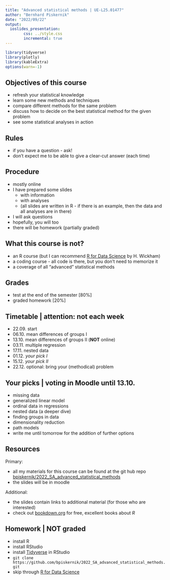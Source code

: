 ```yaml
---
title: "Advanced statistical methods | UE-L25.01477"
author: "Bernhard Piskernik"
date: "2022/09/22"
output: 
  ioslides_presentation:
        css: ../style.css
        incremental: true
---
```


```r
library(tidyverse)
library(plotly)
library(kableExtra)
options(warn=-1)
```

## Objectives of this course {.build}

* refresh your statistical knowledge
* learn some new methods and techniques
* compare different methods for the same problem
* discuss how to decide on the best statistical method for the given problem
* see some statistical analyses in action


## Rules

* if you have a question - ask!
* don't expect me to be able to give a clear-cut answer (each time)


## Procedure

* mostly online
* I have prepared some slides
  - with information
  - with analyses
  - (all slides are written in R - if there is an example, then the data and all analyses are in there)
  
* I will ask questions
* hopefully, you will too
* there will be homework (partially graded)


## What this course is not?

* an R course (but I can recommend [R for Data Science](https://r4ds.had.co.nz/) by H. Wickham)
* a coding course - all code is there, but you don't need to memorize it
* a coverage of all "advanced" statistical methods


## Grades

* test at the end of the semester [80%]
* graded homework [20%]


## Timetable | attention: not each week

* 22.09. start
* 06.10. mean differences of groups I
* 13.10. mean differences of groups II (**NOT** online)
* 03.11. multiple regression
* 17.11. nested data
* 01.12. _your pick I_
* 15.12. _your pick II_
* 22.12. optional: bring your (methodical) problem

## Your picks | voting in Moodle until 13.10.

* missing data
* generalized linear model
* ordinal data in regressions
* nested data (a deeper dive)
* finding groups in data
* dimensionality reduction
* path models
* write me until tomorrow for the addition of further options


## Resources {.build}

Primary:

* all my materials for this course can be found at the git hub repo [bpiskernik/2022_SA_advanced_statistical_methods](https://github.com/bpiskernik/2022_SA_advanced_statistical_methods) 
* the slides will be in moodle

Additional:

* the slides contain links to additional material (for those who are interested)
* check out [bookdown.org](https://bookdown.org/) for free, excellent books about _R_


## Homework | **NOT** graded

* install R
* install RStudio
* install [Tidyverse](https://www.tidyverse.org/) in RStudio
* `git clone https://github.com/bpiskernik/2022_SA_advanced_statistical_methods.git`
* skip through [R for Data Science](https://r4ds.had.co.nz/)
